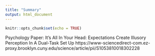 ```yaml
---
title: "Summary"
output: html_document
---
```


```r
knitr::opts_chunk$set(echo = TRUE)
```


Psychology Paper: It's All In Your Head: Expectations Create Illusory Perception In A Dual-Task Set Up
https://www-sciencedirect-com.ez-proxy.brooklyn.cuny.edu/science/article/pii/S1053810018302228

